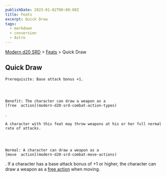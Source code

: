 ```yaml
---
publishDate: 2023-01-02T00:00:00Z
title: Feats
excerpt: Quick Draw
tags:
  - markdown
  - conversion
  - Astro
---
```


[Modern d20 SRD](/#modernD20) > [Feats](modern-d20-srd-feats-index) > Quick Draw

## Quick Draw




    Prerequisite: Base attack bonus +1.




    Benefit: The character can draw a weapon as a
    [free  action](modern-d20-srd-combat-action-types)
.

    A character with this feat may throw weapons at his or her full normal rate of attacks.




    Normal: A character can draw a weapon as a
    [move  action](modern-d20-srd-combat-move-actions)
. If a character has a base attack bonus of +1 or higher, the character can draw a weapon as a
[free action](modern-d20-srd-combat-action-types)
when moving.
